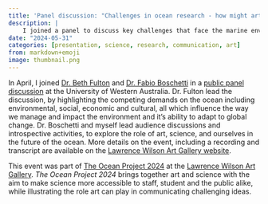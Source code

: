 ```yaml
---
title: 'Panel discussion: "Challenges in ocean research - how might art help?"'
description: |
    I joined a panel to discuss key challenges that face the marine environment.
date: "2024-05-31"
categories: [presentation, science, research, communication, art]
from: markdown+emoji
image: thumbnail.png
---
```


In April, I joined [Dr. Beth Fulton](https://people.csiro.au/F/B/Beth-Fulton.aspx) and [Dr. Fabio Boschetti](https://www.per.marine.csiro.au/staff/Fabio.Boschetti/index.html) in a [public panel discussion](https://www.uwa.edu.au/lwag/events/challenges-in-ocean-research---panel-discussion) at the University of Western Australia.
Dr. Fulton lead the discussion, by highlighting the competing demands on the ocean including environmental, social, economic and cultural, all which influence the way we manage and impact the environment and it's ability to adapt to global change.
Dr. Boschetti and myself lead audience discussions and introspective activities, to explore the role of art, science, and ourselves in the future of the ocean.
More details on the event, including a recording and transcript are available on the [Lawrence Wilson Art Gallery website](https://www.uwa.edu.au/lwag/events/challenges-in-ocean-research---panel-discussion).


This event was part of [The Ocean Project 2024](https://www.uwa.edu.au/lwag/partnerships/the-ocean-project-2024) at the  [Lawrence Wilson Art Gallery](https://www.uwa.edu.au/lwag).
*The Ocean Project 2024* brings together art and science with the aim to make science more accessible to staff, student and the public alike, while illustrating the role art can play in communicating challenging ideas.